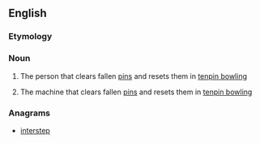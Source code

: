 ==English==

===Etymology===
{{compound|pin|setter}}

===Noun===
{{wikipedia}}
{{en-noun}}

# {{context|bowling|originally}} The person that clears fallen [[pin]]s and resets them in [[tenpin bowling]]
# {{context|bowling}} The machine that clears fallen [[pin]]s and resets them in [[tenpin bowling]]

===Anagrams===
* [[interstep#English|interstep]]